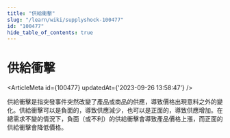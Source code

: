 ```yaml
---
title: "供給衝擊"
slug: "/learn/wiki/supplyshock-100477"
id: "100477"
hide_table_of_contents: true
---
```



# 供給衝擊

<ArticleMeta id={100477} updatedAt={'2023-09-26 13:58:47'} />
<div className='border-solid border-b border-t-0 my-4 border-[var(--ifm-color-gray-300)]' />

供給衝擊是指突發事件突然改變了產品或商品的供應，導致價格出現意料之外的變化。供給衝擊可以是負面的，導致供應減少，也可以是正面的，導致供應增加。在總需求不變的情況下，負面（或不利）的供給衝擊會導致產品價格上漲，而正面的供給衝擊會降低價格。
